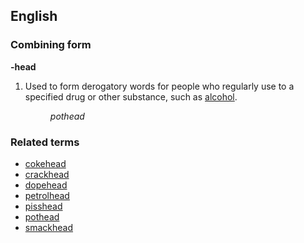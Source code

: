 ==English==
===Combining form===
'''-head'''

#Used to form derogatory words for people who regularly use to a specified drug or other substance, such as [[alcohol]].
#:''pothead''

===Related terms===
*[[cokehead]]
*[[crackhead]]
*[[dopehead]]
*[[petrolhead]]
*[[pisshead]]
*[[pothead]]
*[[smackhead]]